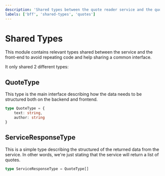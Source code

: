 ```yaml
---
description: 'Shared types between the quote reader service and the quote lister component.'
labels: ['bff', 'shared-types', 'quotes']
---
```


# Shared Types

This module contains relevant types shared between the service and the front-end to avoid repeating code and help sharing a common interface.

It only shared 2 different types:

## QuoteType
This type is the main interface describing how the data needs to be structured both on the backend and frontend.

```typescript
type QuoteType = {
    text: string,
    author: string
}
```

## ServiceResponseType
This is a simple type describing the structured of the returned data from the service. In other words, we're just stating that the service will return a list of quotes.

```typescript
type ServiceResponseType = QuoteType[]
```




